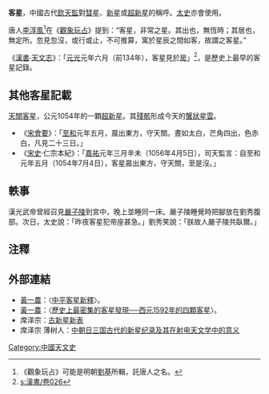 '''客星'''，中國古代[[欽天監|欽天監]]對[[彗星|彗星]]、[[新星|新星]]或[[超新星|超新星]]的稱呼。[[太史|太史]]亦會使用。

唐人[[李淳風|李淳風]]<ref>《觀象玩占》可能是明朝[[劉基|劉基]]所輯，託唐人之名。</ref>在《[[觀象玩占|觀象玩占]]》提到：“客星，非常之星。其出也，無恆時；其居也，無定所。忽見忽沒，或行或止，不可推算，寓於星辰之間如客，故謂之客星。”

《[[漢書|漢書]]·[[天文志|天文志]]》：「[[元光_(西漢)|元光]]元年六月（前134年），客星見於[[房宿|房]]」<ref>[[s:漢書/卷026|s:漢書/卷026]]</ref>，是歷史上最早的客星記錄。

==其他客星記載==
[[天關客星|天關客星]]，公元1054年的一顆[[超新星|超新星]]。其[[超新星殘骸|殘骸]]形成今天的[[蟹狀星雲|蟹狀星雲]]。
* 《[[宋會要|宋會要]]》：「[[至和|至和]]元年五月，晨出東方，守天關。晝如太白，芒角四出，色赤白，凡見二十三日。」
* 《[[宋史|宋史]]·仁宗本紀》：「[[嘉祐|嘉祐]]元年三月辛未（1056年4月5日），司天監言：自至和元年五月（1054年7月4日），客星晨出東方，守天關，至是沒。」

==軼事==
漢光武帝曾經召見[[嚴子陵|嚴子陵]]到宮中，晚上並睡同一床。嚴子陵睡覺時把腳放在劉秀腹部。次日，太史說：「昨夜客星犯帝座甚急。」劉秀笑說：「朕故人嚴子陵共臥爾。」

==注釋==
<div class="references-small">
<references />
</div>
==外部連結==
* [[黃一農|黃一農]]：〈[http://ccsdb.ncl.edu.tw/ccs/image/01_007_001_01_11.pdf 中平客星新釋]{{Wayback|url=http://ccsdb.ncl.edu.tw/ccs/image/01_007_001_01_11.pdf |date=20180201133852 }}〉。
* [[黃一農|黃一農]]：〈[https://web.archive.org/web/20140827072820/http://hss.nthu.edu.tw/~ylh/uploadfiles/paper88_0.PDF 歷史上最密集的客星發現──西元1592年的四顆客星]〉。
* 席泽宗：[http://shc2000.sjtu.edu.cn/0403/guxinx.htm 古新星新表]{{Wayback|url=http://shc2000.sjtu.edu.cn/0403/guxinx.htm |date=20160304191053 }}
* 席泽宗 薄树人：[https://web.archive.org/web/20160304190040/http://csb.scichina.com:8080/CN/abstract/abstract352180.shtml 中朝日三国古代的新星纪录及其在射电天文学中的意义]

{{超新星}}

[[Category:中國天文史|Category:中國天文史]]